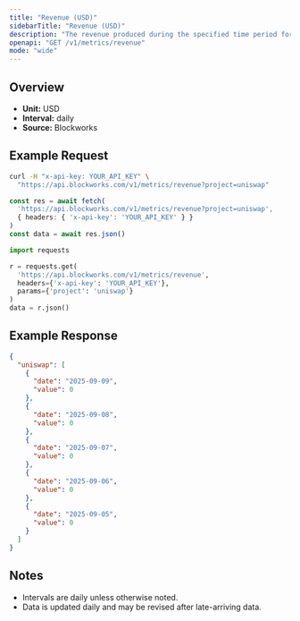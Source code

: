 ```yaml
---
title: "Revenue (USD)"
sidebarTitle: "Revenue (USD)"
description: "The revenue produced during the specified time period for given project."
openapi: "GET /v1/metrics/revenue"
mode: "wide"
---
```


## Overview

- **Unit:** USD
- **Interval:** daily
- **Source:** Blockworks

## Example Request

<CodeGroup>

```bash cURL
curl -H "x-api-key: YOUR_API_KEY" \
  "https://api.blockworks.com/v1/metrics/revenue?project=uniswap"
```

```typescript TypeScript
const res = await fetch(
  'https://api.blockworks.com/v1/metrics/revenue?project=uniswap',
  { headers: { 'x-api-key': 'YOUR_API_KEY' } }
)
const data = await res.json()
```

```python Python
import requests

r = requests.get(
  'https://api.blockworks.com/v1/metrics/revenue',
  headers={'x-api-key': 'YOUR_API_KEY'},
  params={'project': 'uniswap'}
)
data = r.json()
```

</CodeGroup>

## Example Response

```json
{
  "uniswap": [
    {
      "date": "2025-09-09",
      "value": 0
    },
    {
      "date": "2025-09-08",
      "value": 0
    },
    {
      "date": "2025-09-07",
      "value": 0
    },
    {
      "date": "2025-09-06",
      "value": 0
    },
    {
      "date": "2025-09-05",
      "value": 0
    }
  ]
}
```

## Notes
- Intervals are daily unless otherwise noted.
- Data is updated daily and may be revised after late-arriving data.